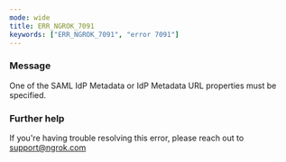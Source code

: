 ```yaml
---
mode: wide
title: ERR_NGROK_7091
keywords: ["ERR_NGROK_7091", "error 7091"]
---
```


### Message

One of the SAML IdP Metadata or IdP Metadata URL properties must be specified.

### Further help

If you're having trouble resolving this error, please reach out to [support@ngrok.com](mailto:support@ngrok.com?subject=Help%20with%20ERR_NGROK_7091)
